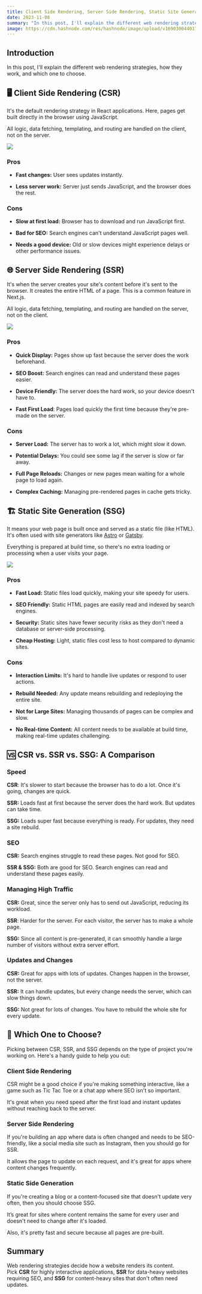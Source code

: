 ```yaml
---
title: Client Side Rendering, Server Side Rendering, Static Site Generation
date: 2023-11-08
summary: "In this post, I'll explain the different web rendering strategies, how they work, and which one to choose."
image: https://cdn.hashnode.com/res/hashnode/image/upload/v1690300440179/4622ad8c-d838-4021-b6f0-2aaf2db11b3c.png?w=1600&h=840&fit=crop&crop=entropy&auto=compress,format&format=webp 
---
```


## Introduction 

In this post, I'll explain the different web rendering strategies, how they work, and which one to choose.

## 🖥️ **Client Side Rendering (CSR)**

It's the default rendering strategy in React applications. Here, pages get built directly in the browser using JavaScript.

All logic, data fetching, templating, and routing are handled on the client, not on the server.

![](https://cdn.hashnode.com/res/hashnode/image/upload/v1690267794970/f447f44b-5dda-4e50-bb7a-dcae2819d2f8.png?auto=compress,format&format=webp)

### Pros

-   **Fast changes:** User sees updates instantly.
    
-   **Less server work:** Server just sends JavaScript, and the browser does the rest.
    

### Cons

-   **Slow at first load:** Browser has to download and run JavaScript first.
    
-   **Bad for SEO:** Search engines can't understand JavaScript pages well.
    
-   **Needs a good device:** Old or slow devices might experience delays or other performance issues.
    

## 🌐 **Server Side Rendering (SSR)**

It's when the server creates your site's content before it's sent to the browser. It creates the entire HTML of a page. This is a common feature in Next.js.

All logic, data fetching, templating, and routing are handled on the server, not on the client.

![](https://cdn.hashnode.com/res/hashnode/image/upload/v1690268928823/27e0b264-46c4-44ad-b5b0-a365c17d0989.png?auto=compress,format&format=webp)

### Pros

-   **Quick Display:** Pages show up fast because the server does the work beforehand.
    
-   **SEO Boost:** Search engines can read and understand these pages easier.
    
-   **Device Friendly:** The server does the hard work, so your device doesn't have to.
    
-   **Fast First Load**: Pages load quickly the first time because they're pre-made on the server.
    

### Cons

-   **Server Load:** The server has to work a lot, which might slow it down.
    
-   **Potential Delays:** You could see some lag if the server is slow or far away.
    
-   **Full Page Reloads:** Changes or new pages mean waiting for a whole page to load again.
    
-   **Complex Caching:** Managing pre-rendered pages in cache gets tricky.
    

## 🏗️ **Static Site Generation (SSG)**

It means your web page is built once and served as a static file (like HTML). It's often used with site generators like [Astro](https://astro.build/) or [Gatsby](https://www.gatsbyjs.com/).

Everything is prepared at build time, so there's no extra loading or processing when a user visits your page.

![](https://cdn.hashnode.com/res/hashnode/image/upload/v1690269151686/1ee4b6e2-eeff-4cf4-8918-fda4fc44f4a3.png?auto=compress,format&format=webp)

### **Pros**

-   **Fast Load:** Static files load quickly, making your site speedy for users.
    
-   **SEO Friendly:** Static HTML pages are easily read and indexed by search engines.
    
-   **Security:** Static sites have fewer security risks as they don't need a database or server-side processing.
    
-   **Cheap Hosting:** Light, static files cost less to host compared to dynamic sites.
    

### **Cons**

-   **Interaction Limits:** It's hard to handle live updates or respond to user actions.
    
-   **Rebuild Needed:** Any update means rebuilding and redeploying the entire site.
    
-   **Not for Large Sites:** Managing thousands of pages can be complex and slow.
    
-   **No Real-time Content:** All content needs to be available at build time, making real-time updates challenging.
    

## 🆚 **CSR vs. SSR vs. SSG: A Comparison**

### Speed

**CSR**: It's slower to start because the browser has to do a lot. Once it's going, changes are quick.

**SSR:** Loads fast at first because the server does the hard work. But updates can take time.

**SSG:** Loads super fast because everything is ready. For updates, they need a site rebuild.

### SEO

**CSR:** Search engines struggle to read these pages. Not good for SEO.

**SSR & SSG:** Both are good for SEO. Search engines can read and understand these pages easily.

### Managing High Traffic

**CSR:** Great, since the server only has to send out JavaScript, reducing its workload.

**SSR**: Harder for the server. For each visitor, the server has to make a whole page.

**SSG:** Since all content is pre-generated, it can smoothly handle a large number of visitors without extra server effort.

### Updates and Changes

**CSR:** Great for apps with lots of updates. Changes happen in the browser, not the server.

**SSR:** It can handle updates, but every change needs the server, which can slow things down.

**SSG:** Not great for lots of changes. You have to rebuild the whole site for every update.

## 🧭 **Which One to Choose?**

Picking between CSR, SSR, and SSG depends on the type of project you're working on. Here's a handy guide to help you out:

### Client Side Rendering

CSR might be a good choice if you're making something interactive, like a game such as Tic Tac Toe or a chat app where SEO isn't so important.

It's great when you need speed after the first load and instant updates without reaching back to the server.

### Server Side Rendering

If you're building an app where data is often changed and needs to be SEO-friendly, like a social media site such as Instagram, then you should go for SSR.

It allows the page to update on each request, and it's great for apps where content changes frequently.

### Static Side Generation

If you're creating a blog or a content-focused site that doesn't update very often, then you should choose SSG.

It’s great for sites where content remains the same for every user and doesn't need to change after it's loaded.

Also, it's pretty fast and secure because all pages are pre-built.

## Summary

Web rendering strategies decide how a website renders its content.  
Pick **CSR** for highly interactive applications, **SSR** for data-heavy websites requiring SEO, and **SSG** for content-heavy sites that don't often need updates.

